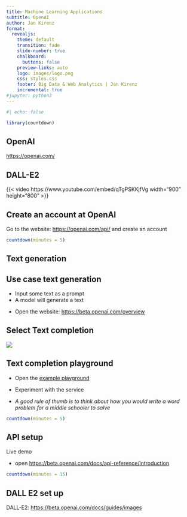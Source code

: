 ```yaml
---
title: Machine Learning Applications 
subtitle: OpenAI
author: Jan Kirenz
format:
  revealjs:
    theme: default
    transition: fade
    slide-number: true
    chalkboard:
      buttons: false
    preview-links: auto
    logo: images/logo.png
    css: styles.css
    footer: Big Data & Web Analytics | Jan Kirenz
    incremental: true 
#jupyter: python3
---
```


```r
#| echo: false

library(countdown)
```


## OpenAI {background-image="images/open-ai/openai-hero.png"}

<https://openai.com/>




## DALL-E2

{{< video https://www.youtube.com/embed/qTgPSKKjfVg width="900" height="800"  >}}



## Create an account at OpenAI 

Go to the website: <https://openai.com/api/> and create an account


```r
countdown(minutes = 5)
```


## Text generation


:::{.callout-tip}
# Use case text generation 
- Input some text as a prompt
- A model will generate a text
:::

- Open the website: <https://beta.openai.com/overview>


## Select Text completion

![](images/open-ai/welcome.png)


## Text completion playground


- Open the [example playground](https://beta.openai.com/playground/p/8P6JA6XEx74NTvcRUngWKEYW)

- Experiment with the service

- *A good rule of thumb is to think about how you would write a word problem for a middle schooler to solve* 


```r
countdown(minutes = 5)
```


## API setup


Live demo

- open <https://beta.openai.com/docs/api-reference/introduction>



```r
countdown(minutes = 15)
```



## DALL E2 set up

DALL-E2: <https://beta.openai.com/docs/guides/images>